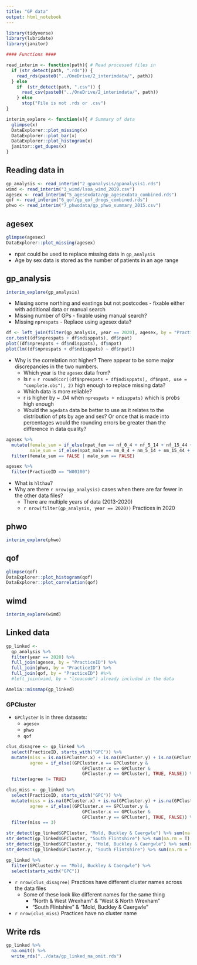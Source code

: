 ```yaml
---
title: "GP data"
output: html_notebook
---
```


```r
library(tidyverse)
library(lubridate)
library(janitor)

#### Functions ####

read_interim <- function(path){ # Read processed files in
  if (str_detect(path, ".rds")) {
    read_rds(paste0("../OneDrive/2_interimdata/", path))
  } else
    if  (str_detect(path, ".csv")) {
      read_csv(paste0("../OneDrive/2_interimdata/", path))
    } else
      stop("File is not .rds or .csv")
}

interim_explore <- function(x){ # Summary of data
  glimpse(x)
  DataExplorer::plot_missing(x)
  DataExplorer::plot_bar(x)
  DataExplorer::plot_histogram(x)
  janitor::get_dupes(x)
}

```


## Reading data in

```r
gp_analysis <- read_interim("2_gpanalysis/gpanalysis1.rds")
wimd <- read_interim("3_wimd/lsoa_wimd_2019.csv")
agesex <- read_interim("5_agesexdata/gp_agesexdata_combined.rds")
qof <- read_interim("6_qof/gp_qof_dregs_combined.rds")
phwo <- read_interim("7_phwodata/gp_phwo_summary_2015.csv")

```

## agesex

```r
glimpse(agesex)
DataExplorer::plot_missing(agesex)
```
* npat could be used to replace missing data in `gp_analysis`
* Age by sex data is stored as the number of patients in an age range

## gp_analysis

```r
interim_explore(gp_analysis)
```
* Missing some northing and eastings but not postcodes - fixable either with additional data or manual search
* Missing number of GPs - fixable using manual search?
* Missing `nprespats` - Replace using agesex data?

```r
df <- left_join(filter(gp_analysis, year == 2020), agesex, by = "PracticeID")
cor.test((df$nprespats + df$ndisppats), df$npat)
plot((df$nprespats + df$ndisppats), df$npat)
plot(lm((df$nprespats + df$ndisppats) ~ df$npat))
```
* Why is the correlation not higher? There appear to be some major discrepancies in the two numbers.
  * Which year is the `agesex` data from?
  * Is r = `r round(cor((df$nprespats + df$ndisppats), df$npat, use = "complete.obs"), 2)` high enough to replace missing data?
  * Which data is more reliable?
  * r is higher by ~ .04 when `nprespats + ndisppats)` which is probs high enough
  * Would the `agedata` data be better to use as it relates to the distribution of pts by age and sex? Or once that is made into percentages would the rounding errors be greater than the difference in data quality?
  
```r
agesex %>% 
  mutate(female_sum = if_else(npat_fem == nf_0_4 + nf_5_14 + nf_15_44 + nf_45_64 + nf_65_74 + nf_75_84 + nf_85, TRUE, FALSE),
         male_sum = if_else(npat_male == nm_0_4 + nm_5_14 + nm_15_44 + nm_45_64 + nm_65_74 + nm_75_84 + nm_85, TRUE, FALSE)) %>% 
  filter(female_sum == FALSE | male_sum == FALSE)

agesex %>% 
  filter(PracticeID == "W00100")
```



* What is `hlthau`?
* Why are there `r nrow(gp_analysis)` cases when there are far fewer in the other data files?
  * There are multiple years of data (2013-2020)
  * `r nrow(filter(gp_analysis, year == 2020))` Practices in 2020


## phwo

```r
interim_explore(phwo)
```



## qof

```r
glimpse(qof)
DataExplorer::plot_histogram(qof)
DataExplorer::plot_correlation(qof)
```

## wimd

```r
interim_explore(wimd)
```
## Linked data

```r
gp_linked <- 
  gp_analysis %>% 
  filter(year == 2020) %>% 
  full_join(agesex, by = "PracticeID") %>% 
  full_join(phwo, by = "PracticeID") %>% 
  full_join(qof, by = "PracticeID") #%>% 
  #left_join(wimd, by = "lsoacode") already included in the data

Amelia::missmap(gp_linked)

```

### GPCluster

* `GPClyster` is in three datasets:
  * `agesex`
  * `phwo`
  * `qof`

```r
clus_disagree <- gp_linked %>% 
  select(PracticeID, starts_with("GPC")) %>% 
  mutate(miss = is.na(GPCluster.x) + is.na(GPCluster.y) + is.na(GPCluster),
         agree = if_else((GPCluster.x == GPCluster.y & 
                             GPCluster.x == GPCluster &
                             GPCluster.y == GPCluster), TRUE, FALSE)) %>% 
  filter(agree != TRUE)

clus_miss <- gp_linked %>% 
  select(PracticeID, starts_with("GPC")) %>% 
  mutate(miss = is.na(GPCluster.x) + is.na(GPCluster.y) + is.na(GPCluster),
         agree = if_else((GPCluster.x == GPCluster.y & 
                             GPCluster.x == GPCluster &
                             GPCluster.y == GPCluster), TRUE, FALSE)) %>% 
  filter(miss == 3)

str_detect(gp_linked$GPCluster, "Mold, Buckley & Caergwle") %>% sum(na.rm = T)
str_detect(gp_linked$GPCluster, "South Flintshire") %>% sum(na.rm = T)
str_detect(gp_linked$GPCluster.y, "Mold, Buckley & Caergwle") %>% sum(na.rm = T)
str_detect(gp_linked$GPCluster.y, "South Flintshire") %>% sum(na.rm = T)

gp_linked %>% 
  filter(GPCluster.y == "Mold, Buckley & Caergwle") %>% 
  select(starts_with("GPC"))
```


* `r nrow(clus_disagree)` Practices have different cluster names across the data files
  * Some of these look like different names for the same thing
    * "North & West Wrexham" & "West & North Wrexham"
    * "South Flintshire" & "Mold, Buckley & Caergwle"
* `r nrow(clus_miss)` Practices have no cluster name


## Write rds

```r
gp_linked %>% 
  na.omit() %>% 
  write_rds("../data/gp_linked_na_omit.rds")
```

